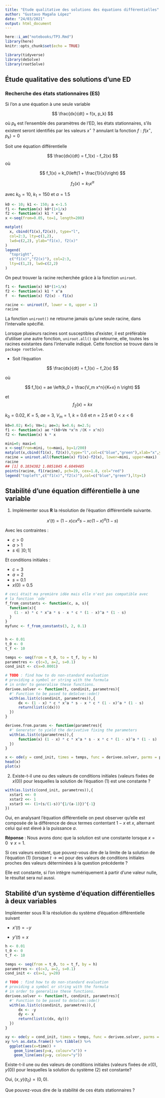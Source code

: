```yaml
---
title: "Etude qualitative des solutions des équations différentielles"
author: "Gustavo Magaña López"
date: "24/03/2021"
output: html_document
---
```


```r
here::i_am("notebooks/TP3.Rmd")
library(here)
knitr::opts_chunk$set(echo = TRUE)
```

```r
library(tidyverse)
library(deSolve)
library(rootSolve)
```


## Étude qualitative des solutions d'une ED

### Recherche des états stationnaires (ES)

Si l'on a une équation à une seule variable 

$$
\frac{dx}{dt} = f(x, p_k)
$$

où $p_k$ est l'ensemble des paramètres de l'ED, les états stationnaires, s'ils existent seront identifiés par les valeurs $x^\star$ ? annulant la fonction 
$f : f (x^\star, p_k ) = 0$

Soit une équation différentielle 

$$
\frac{dx}{dt} = f_1(x) - f_2(x)
$$
où 

$$
f_1(x) = k_0\left(1 + \frac{1}{x}\right)
$$

$$
f_2(x) = k_1x^\alpha
$$

avec $k_0 = 10$, $k_1 = 150$ et $\alpha = 1.5$

```r
k0 <- 10; k1 <- 150; a <-1.5
f1 <- function(x) k0*(1+1/x)
f2 <- function(x) k1 * x^a
x <-seq(from=0.05, to=1, length=200)

matplot(
  x, cbind(f1(x),f2(x)), type="l",
  col=2:3, lty=c(1,2), 
  lwd=c(2,2), ylab="f1(x), f2(x)"
)
legend(
  "topright",
  c("f1(x)","f2(x)"), col=2:3,
  lty=c(1,2), lwd=c(2,2)
)
```

On peut trouver la racine recherchée grâce à la fonction `uniroot`.

```r
f1 <- function(x) k0*(1+1/x)
f2 <- function(x) k1 * x^a
f  <- function(x) f2(x) - f1(x)

racine <- uniroot(f, lower = 0, upper = 1)
racine
```
La fonction `uniroot()` ne retourne jamais qu'une
seule racine, dans l'intervalle spécifié.

Lorsque plusieurs racines sont susceptibles d'exister,
il est préférable d’utiliser une autre fonction,
`uniroot.all()` qui retourne, elle, toutes les racines 
existantes dans l’intervalle indiqué. Cette fonction
se trouve dans le `package rootSolve`.


* Soit l’équation

$$
\frac{dx}{dt} = f_1(x) − f_2(x) 
$$

où 

$$
f_1(x) = ae \left(k_0 + \frac{V_m x^n}{K+x} n \right)
$$

et 
$$
f_2 (x) = kx
$$

$k_0 = 0.02$, $K = 5$, $ae = 3$, $V_m = 1$, 
$k = 0.6$ et $n = 2.5$ et $0 < x < 6$

```r
k0=0.02; K=5; Vm=1; ae=3; k=0.6; n=2.5;
f1 <- function(x) ae *(k0+Vm *x^n /(K + x^n))
f2 <- function(x) k * x

mini=0; maxi=6
x <-seq(from=mini, to=maxi, by=1/200)
matplot(x,cbind(f1(x), f2(x)),type="l",col=c("blue","green"),xlab="x",ylab="f1(x), f2(x)")
racine = uniroot.all(function(x) f1(x)-f2(x), lower=mini, upper=maxi)
racine
## [1] 0.1034382 1.0851845 4.6049485
points(racine, f1(racine), pch=19, cex=1.8, col="red")
legend("topleft",c("f1(x)","f2(x)"),col=c("blue","green"),lty=1)
```


## Stabilité d'une équation différentielle à une variable

1. Implémenter sous **R** la résolution de l'équation différentielle suivante.

$$
x'(t) = (1 - x) c x^a s - x c (1 - x)^a (1 - s)
$$

Avec les contraintes :

* $c > 0$
* $a > 1$
* $s \in ]0 ; 1[$

Et conditions initiales :

* $c = 3$
* $a = 2$
* $s = 0.1$
* $x(0) = 0.5$

```r
# ceci était ma première idée mais elle n'est pas compatible avec
# la fonction `ode`
f_from_constants <- function(c, a, s){
  function(x){
    (1 - x) * c * x^a * s - x * c * (1 - x)^a * (1 - s)
  }
}
myfunc <- f_from_constants(3, 2, 0.1)


h <- 0.01
t_0 <- 0
t_f <- 10

temps <- seq(from = t_0, to = t_f, by = h)
parametres <- c(c=3, a=2, s=0.1)
cond_init <- c(x=0.0001)

# TODO : find how to do non-standard evaluation
# providing a symbol or string with the formula
# in order to generalise these functions.
derivee.solver <- function(t, condinit, parametres){
  #' Function to be pased to deSolve::ode()
  with(as.list(c(condinit, parametres)),{
      dx <- (1 - x) * c * x^a * s - x * c * (1 - x)^a * (1 - s)
      return(list(c(dx)))
  })
}

derivee.from.params <- function(parametres){
  #' Generator to yield the derivative fixing the parameters
  with(as.list(c(parametres)),{
      function(x) (1 - x) * c * x^a * s - x * c * (1 - x)^a * (1 - s)
  })
}

x <- ode(y = cond_init, times = temps, func = derivee.solver, parms = parametres)
head(x)
plot(x)
```

2. Existe-t-il une ou des valeurs de conditions initiales (valeurs fixées de $x(0)$)
pour lesquelles la solution de l'équation (1) est une constante ?

```r
with(as.list(c(cond_init, parametres)),{
  xstar1 <<- 0
  xstar2 <<- 1
  xstar3 <<- (1+(s/(1-s))^{1/(a-1)})^{-1}
})
```

Oui, en analysant l'équation différentielle on peut 
observer qu'elle est 
composée de la différence de deux termes contentant 
$1 - x$ et $x$, alternant 
celui qui est élevé à la puissance $a$.

**Réponse** : Nous avons donc que la solution est une constante 
lorsque $x = 0 \; \vee x = 1$.

Si ces valeurs existent, que pouvez-vous dire de la limite de la solution 
de l'équation (1) (lorsque $t \rightarrow \infty$) pour des valeurs de
conditions initiales proches des valeurs déterminées à la question précédente ?

Elle est constante, si l'on intègre numériquement à partir d'une valeur nulle, 
le résultat sera nul aussi.

## Stabilité d'un système d'équation différentielles à deux variables

Implémenter sous R la résolution du système d’équation différentielle suivant

* $x'(t) = -y$

* $y'(t) = x$

```r
h <- 0.01
t_0 <- 0
t_f <- 10

temps <- seq(from = t_0, to = t_f, by = h)
parametres <- c(c=3, a=2, s=0.1)
cond_init <- c(x=1, y=20)

# TODO : find how to do non-standard evaluation
# providing a symbol or string with the formula
# in order to generalise these functions.
derivee.solver <- function(t, condinit, parametres){
  #' Function to be pased to deSolve::ode()
  with(as.list(c(condinit, parametres)),{
      dx <- -y
      dy <- x
      return(list(c(dx, dy)))
  })
}

xy <- ode(y = cond_init, times = temps, func = derivee.solver, parms = parametres)
xy %>% as.data.frame() %>% tibble() %>% 
  ggplot(aes(x=time)) + 
    geom_line(aes(y=x, colour="x")) +
    geom_line(aes(y=y, colour="y"))
```

Existe-t-il une ou des valeurs de conditions initiales (valeurs fixées de 
$x(0)$, $y(0)$) pour lesquelles la solution du système (2) est constante?

Oui, $(x, y)(t_0) = (0, 0)$.

Que pouvez-vous dire de la stabilité de ces états stationnaires ?